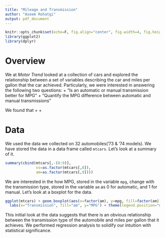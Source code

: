 ```yaml
---
title: "Mileage and Transmission"
author: "Aseem Rohatgi"
output: pdf_document
---
```


```r
knitr::opts_chunk$set(echo=F, fig.align="center", fig.width=4, fig.height=4)
library(ggplot2)
library(dplyr)
```

# Overview

We at *Motor Trend* looked at a collection of cars and explored the relationship between a set of variables describing the car and miles per gallon that the car achieved. Particularly, we were interested in answering the following two questions:
+ “Is an automatic or manual transmission better for MPG”
+ "Quantify the MPG difference between automatic and manual transmissions"

We found that 
+
+

# Data

We used the data we collected on 32 automobiles('73 & '74 models). We have stored the data in a data frame called `mtcars`. Let's look at a summary of it.

```r
summary(cbind(mtcars[,-(8:9)],
              vs=as.factor(mtcars[,8]),
              am=as.factor(mtcars[,9])))
```

We are interested in the how MPG, stored in the variable `mpg`, change with the transmission type, stored in the variable `am` as 0 for automatic, and 1 for manual. Let's look at a boxplot for the data.

```r
ggplot(mtcars) + geom_boxplot(aes(x=factor(am), y=mpg, fill=factor(am))) +
  labs(x="Transmission", fill="am", y="MPG") + theme(legend.position="none")
```

This initial look at the data suggests that there is an obvious relationship between the transmission type of the automobile and miles per gallon that it achieves. We performed regression analysis to solidify our intuition with statistical significance.

# 
